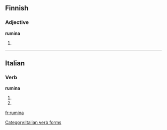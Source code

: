 ==Finnish==

===Adjective===
'''rumina'''

# {{fi-form of|type=adjective|case=essive|pl=plural|ruma}}

----

==Italian==

===Verb===
'''rumina'''

# {{form of|[[third-person|Third-person]] [[singular]] [[present tense]]|[[ruminare#Italian|ruminare]]|lang=Italian}}
# {{form of|[[second-person|Second-person]] singular [[imperative]]|ruminare#Italian|ruminare|lang=Italian}}

[[Category:Italian verb forms]]

[[fr:rumina]]